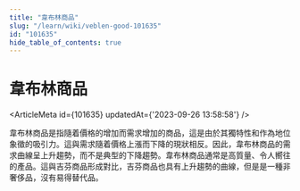 ```yaml
---
title: "韋布林商品"
slug: "/learn/wiki/veblen-good-101635"
id: "101635"
hide_table_of_contents: true
---
```



# 韋布林商品

<ArticleMeta id={101635} updatedAt={'2023-09-26 13:58:58'} />
<div className='border-solid border-b border-t-0 my-4 border-[var(--ifm-color-gray-300)]' />

韋布林商品是指隨着價格的增加而需求增加的商品，這是由於其獨特性和作為地位象徵的吸引力。這與需求隨着價格上漲而下降的現狀相反。因此，韋布林商品的需求曲線呈上升趨勢，而不是典型的下降趨勢。韋布林商品通常是高質量、令人嚮往的產品。這與吉芬商品形成對比，吉芬商品也具有上升趨勢的曲線，但是是一種非奢侈品，沒有易得替代品。
